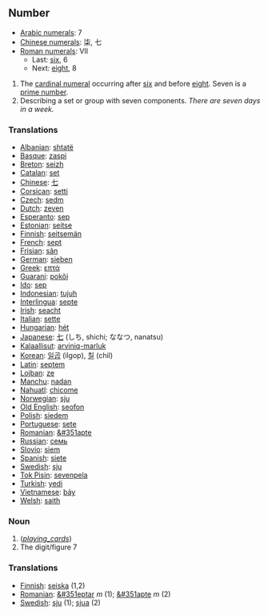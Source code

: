 == Number ==
*[[w:Arabic Numerals|Arabic numerals]]: 7
*[[w:Chinese numerals|Chinese numerals]]: 柒, 七
*[[w:Roman numerals|Roman numerals]]: VII
**Last: [[six]], 6
**Next: [[eight]], 8

# The [[cardinal numeral]] occurring after [[six]] and before [[eight]]. Seven is a [[prime number]].
# Describing a set or group with seven components. ''There are seven days in a week.''

=== Translations ===
*[[Albanian]]: [[shtatë]]
*[[Basque]]: [[zaspi]]
*[[Breton]]: [[seizh]]
*[[Catalan]]: [[set]]
*[[Chinese]]: [[七]]
*[[Corsican]]: [[setti]]
*[[Czech]]: [[sedm]]
*[[Dutch]]: [[zeven]]
*[[Esperanto]]: [[sep]]
*[[Estonian]]: [[seitse]]
*[[Finnish]]: [[seitsemän]]
*[[French]]: [[sept]]
*[[Frisian]]: [[sân]]
*[[German]]: [[sieben]]
*[[Greek]]: [[επτά]]
*[[Guarani]]: [[pokõi]]
*[[Ido]]: [[sep]]
*[[Indonesian]]: [[tujuh]]
*[[Interlingua]]: [[septe]]
*[[Irish]]: [[seacht]]
*[[Italian]]: [[sette]]
*[[Hungarian]]: [[hét]]
*[[Japanese]]: [[七]] (しち, shichi; ななつ, nanatsu)
*[[Kalaallisut]]: [[arviniq-marluk]]
*[[Korean]]: [[일곱]] (ilgop), [[칠]] (chil)
*[[Latin]]: [[septem]]
*[[Lojban]]: [[ze]]
*[[Manchu]]: [[nadan]]
*[[Nahuatl]]: [[chicome]]
*[[Norwegian]]: [[sju]]
*[[Old English]]: [[seofon]]
*[[Polish]]: [[siedem]]
*[[Portuguese]]: [[sete]]
*[[Romanian]]: [[&#351apte]]
*[[Russian]]: [[семь]]
*[[Slovio]]: [[siem]]
*[[Spanish]]: [[siete]]
*[[Swedish]]: [[sju]]
*[[Tok Pisin]]: [[sevenpela]]
*[[Turkish]]: [[yedi]]
*[[Vietnamese]]: [[bảy]]
*[[Welsh]]: [[saith]]

=== Noun ===

# (<i>[[playing_cards]]</i>)
# The digit/figure 7

=== Translations ===
*[[Finnish]]: [[seiska]] (1,2)
*[[Romanian]]: [[&#351eptar]] ''m'' (1); [[&#351apte]] ''m'' (2)
*[[Swedish]]: [[sju]] (1); [[sjua]] (2)